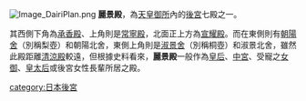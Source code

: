 {{Unreferenced|time=2017-08-28T12:23:22+00:00}}
[[File:Image_DairiPlan.png|right]]
'''麗景殿'''，為[[天皇|天皇]][[御所|御所]]內的[[後宮|後宮]]七殿之一。

其西側下角為[[承香殿|承香殿]]、上角則是[[常寧殿|常寧殿]]，北面正上方為[[宣耀殿|宣耀殿]]。而在東側則有[[朝陽舍|朝陽舍]]（別稱梨壺）和朝陽北舍，東側上角則是[[淑景舍|淑景舍]]（別稱桐壺）和淑景北舍，雖然此殿距離[[清涼殿|清涼殿]]較遠，但根據史料看來，'''麗景殿'''一般作為[[皇后|皇后]]、[[中宮|中宮]]、受寵之[[女御|女御]]、[[皇太后|皇太后]]或後宮女性長輩所居之殿。

[[category:日本後宮|category:日本後宮]]